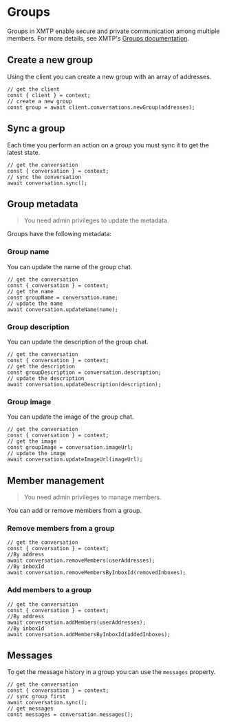 # Groups

Groups in XMTP enable secure and private communication among multiple members. For more details, see XMTP's [Groups documentation](https://xmtp.org/docs/build/group-chat).

## Create a new group

Using the client you can create a new group with an array of addresses.

```tsx
// get the client
const { client } = context;
// create a new group
const group = await client.conversations.newGroup(addresses);
```

## Sync a group

Each time you perform an action on a group you must sync it to get the latest state.

```tsx
// get the conversation
const { conversation } = context;
// sync the conversation
await conversation.sync();
```

## Group metadata

> You need admin privileges to update the metadata.

Groups have the following metadata:

### Group name

You can update the name of the group chat.

```tsx
// get the conversation
const { conversation } = context;
// get the name
const groupName = conversation.name;
// update the name
await conversation.updateName(name);
```

### Group description

You can update the description of the group chat.

```tsx
// get the conversation
const { conversation } = context;
// get the description
const groupDescription = conversation.description;
// update the description
await conversation.updateDescription(description);
```

### Group image

You can update the image of the group chat.

```tsx
// get the conversation
const { conversation } = context;
// get the image
const groupImage = conversation.imageUrl;
// update the image
await conversation.updateImageUrl(imageUrl);
```

## Member management

> You need admin privileges to manage members.

You can add or remove members from a group.

### Remove members from a group

```tsx
// get the conversation
const { conversation } = context;
//By address
await conversation.removeMembers(userAddresses);
//By inboxId
await conversation.removeMembersByInboxId(removedInboxes);
```

### Add members to a group

```tsx
// get the conversation
const { conversation } = context;
//By address
await conversation.addMembers(userAddresses);
//By inboxId
await conversation.addMembersByInboxId(addedInboxes);
```

## Messages

To get the message history in a group you can use the `messages` property.

```tsx
// get the conversation
const { conversation } = context;
// sync group first
await conversation.sync();
// get messages
const messages = conversation.messages();
```
